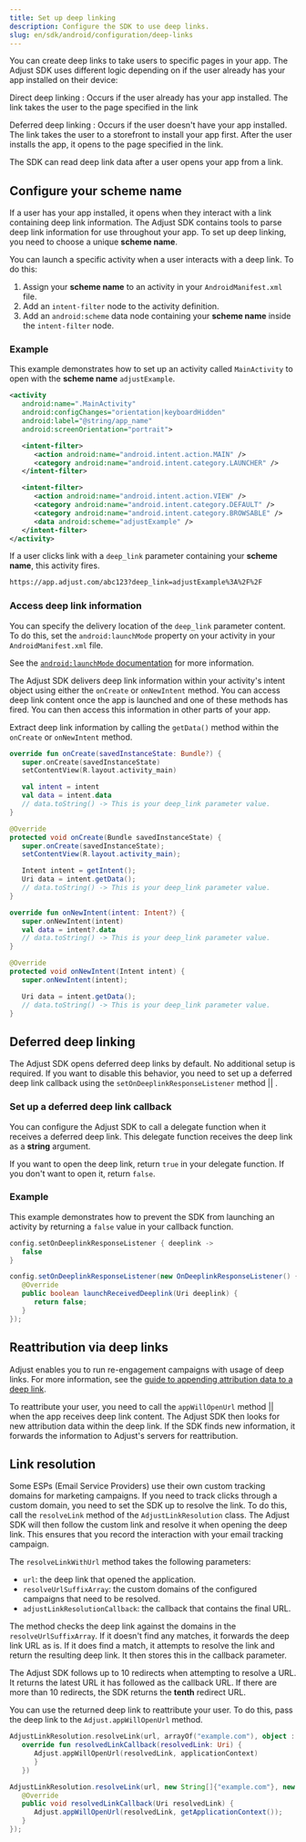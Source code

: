 ```yaml
---
title: Set up deep linking
description: Configure the SDK to use deep links.
slug: en/sdk/android/configuration/deep-links
---
```



You can create deep links to take users to specific pages in your app. The Adjust SDK uses different logic depending on if the user already has your app installed on their device:

Direct deep linking
: Occurs if the user already has your app installed. The link takes the user to the page specified in the link

Deferred deep linking
: Occurs if the user doesn't have your app installed. The link takes the user to a storefront to install your app first. After the user installs the app, it opens to the page specified in the link.

The SDK can read deep link data after a user opens your app from a link.

## Configure your scheme name

If a user has your app installed, it opens when they interact with a link containing deep link information. The Adjust SDK contains tools to parse deep link information for use throughout your app. To set up deep linking, you need to choose a unique **scheme name**.

You can launch a specific activity when a user interacts with a deep link. To do this:

1. Assign your **scheme name** to an activity in your `AndroidManifest.xml` file.
2. Add an `intent-filter` node to the activity definition.
3. Add an `android:scheme` data node containing your **scheme name** inside the `intent-filter` node.

### Example

This example demonstrates how to set up an activity called `MainActivity` to open with the **scheme name** `adjustExample`.

```xml '".MainActivity"' '"adjustExample"'
<activity
   android:name=".MainActivity"
   android:configChanges="orientation|keyboardHidden"
   android:label="@string/app_name"
   android:screenOrientation="portrait">

   <intent-filter>
      <action android:name="android.intent.action.MAIN" />
      <category android:name="android.intent.category.LAUNCHER" />
   </intent-filter>

   <intent-filter>
      <action android:name="android.intent.action.VIEW" />
      <category android:name="android.intent.category.DEFAULT" />
      <category android:name="android.intent.category.BROWSABLE" />
      <data android:scheme="adjustExample" />
   </intent-filter>
</activity>
```

If a user clicks link with a `deep_link` parameter containing your **scheme name**, this activity fires.

```html "deep_link=adjustExample%3A%2F%2F"
https://app.adjust.com/abc123?deep_link=adjustExample%3A%2F%2F
```

### Access deep link information

You can specify the delivery location of the `deep_link` parameter content. To do this, set the `android:launchMode` property on your activity in your `AndroidManifest.xml` file.

<Callout type="seealso">

See the [`android:launchMode` documentation](https://developer.android.com/guide/topics/manifest/activity-element.html) for more information.

</Callout>

The Adjust SDK delivers deep link information within your activity's intent object using either the `onCreate` or `onNewIntent` method. You can access deep link content once the app is launched and one of these methods has fired. You can then access this information in other parts of your app.

Extract deep link information by calling the `getData()` method within the `onCreate` or `onNewIntent` method.

<Tabs>
<Tab title="Kotlin" sync="kotlin">

```kotlin
override fun onCreate(savedInstanceState: Bundle?) {
   super.onCreate(savedInstanceState)
   setContentView(R.layout.activity_main)

   val intent = intent
   val data = intent.data
   // data.toString() -> This is your deep_link parameter value.
}
```

</Tab>
<Tab title="Java" sync="java">

```java
@Override
protected void onCreate(Bundle savedInstanceState) {
   super.onCreate(savedInstanceState);
   setContentView(R.layout.activity_main);

   Intent intent = getIntent();
   Uri data = intent.getData();
   // data.toString() -> This is your deep_link parameter value.
}
```

</Tab>
</Tabs>

<Tabs>
<Tab title="Kotlin" sync="kotlin">

```kotlin
override fun onNewIntent(intent: Intent?) {
   super.onNewIntent(intent)
   val data = intent?.data
   // data.toString() -> This is your deep_link parameter value.
}
```

</Tab>
<Tab title="Java" sync="java">

```java
@Override
protected void onNewIntent(Intent intent) {
   super.onNewIntent(intent);

   Uri data = intent.getData();
   // data.toString() -> This is your deep_link parameter value.
}
```

</Tab>
</Tabs>

## Deferred deep linking

The Adjust SDK opens deferred deep links by default. No additional setup is required. If you want to disable this behavior, you need to set up a deferred deep link callback using the <Tooltip> `setOnDeeplinkResponseListener` method || <SetOnDeeplinkResponseListenerSig /></Tooltip> .

### Set up a deferred deep link callback

You can configure the Adjust SDK to call a delegate function when it receives a deferred deep link. This delegate function receives the deep link as a **string** argument.

If you want to open the deep link, return `true` in your delegate function. If you don't want to open it, return `false`.

<SetOnDeeplinkResponseListener />

### Example

This example demonstrates how to prevent the SDK from launching an activity by returning a `false` value in your callback function.

<Tabs>
<Tab title="Kotlin" sync="kotlin">

```kotlin "false"
config.setOnDeeplinkResponseListener { deeplink ->
   false
}
```

</Tab>
<Tab title="Java" sync="java">

```java "false"
config.setOnDeeplinkResponseListener(new OnDeeplinkResponseListener() {
   @Override
   public boolean launchReceivedDeeplink(Uri deeplink) {
      return false;
   }
});
```

</Tab>
</Tabs>

## Reattribution via deep links

Adjust enables you to run re-engagement campaigns with usage of deep links. For more information, see the [guide to appending attribution data to a deep link](https://help.adjust.com/en/article/deeplink-generator#manage-your-deeplinks).

To reattribute your user, you need to call the <Tooltip> `appWillOpenUrl` method || <AppWillOpenUrlSig /></Tooltip> when the app receives deep link content. The Adjust SDK then looks for new attribution data within the deep link. If the SDK finds new information, it forwards the information to Adjust's servers for reattribution.

<AppWillOpenUrl />

## Link resolution

Some <Abbr>ESPs (Email Service Providers)</Abbr> use their own custom tracking domains for marketing campaigns. If you need to track clicks through a custom domain, you need to set the SDK up to resolve the link. To do this, call the `resolveLink` method of the `AdjustLinkResolution` class. The Adjust SDK will then follow the custom link and resolve it when opening the deep link. This ensures that you record the interaction with your email tracking campaign.

The `resolveLinkWithUrl` method takes the following parameters:

-  `url`: the deep link that opened the application.
-  `resolveUrlSuffixArray`: the custom domains of the configured campaigns that need to be resolved.
-  `adjustLinkResolutionCallback`: the callback that contains the final URL.

The method checks the deep link against the domains in the `resolveUrlSuffixArray`. If it doesn't find any matches, it forwards the deep link URL as is. If it does find a match, it attempts to resolve the link and return the resulting deep link. It then stores this in the callback parameter.

<Callout type="note">

The Adjust SDK follows up to 10 redirects when attempting to resolve a URL. It returns the latest URL it has followed as the callback URL. If there are more than 10 redirects, the SDK returns the **tenth** redirect URL.

</Callout>

You can use the returned deep link to reattribute your user. To do this, pass the deep link to the `Adjust.appWillOpenUrl` method.

<Tabs>
<Tab title="Kotlin" sync="kotlin">

```kotlin
AdjustLinkResolution.resolveLink(url, arrayOf("example.com"), object : AdjustLinkResolution.AdjustLinkResolutionCallback {
   override fun resolvedLinkCallback(resolvedLink: Uri) {
      Adjust.appWillOpenUrl(resolvedLink, applicationContext)
      }
   })
```

</Tab>
<Tab title="Java" sync="java">

```java
AdjustLinkResolution.resolveLink(url, new String[]{"example.com"}, new AdjustLinkResolution.AdjustLinkResolutionCallback() {
   @Override
   public void resolvedLinkCallback(Uri resolvedLink) {
      Adjust.appWillOpenUrl(resolvedLink, getApplicationContext());
   }
});
```

</Tab>
</Tabs>
